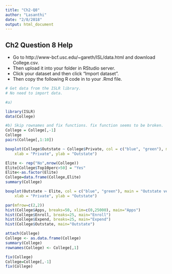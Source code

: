 ```yaml
---
title: "Ch2-Q8"
author: "Lasanthi"
date: "2/8/2018"
output: html_document
---
```


## Ch2 Question 8 Help

* Go to http://www-bcf.usc.edu/~gareth/ISL/data.html and download College.csv.
* Then upload it into your folder in RStudio server.
* Click your dataset and then click "Import dataset".
* Then copy the following R code in to your .Rmd file.


```r

# Get data from the ISLR library.
# No need to import data.

#a) 

library(ISLR)
data(College)

#b) Skip rownames and fix functions. fix function seems to be broken.
College = College[,-1]
College
pairs(College[,1:10])

boxplot(College$Outstate ~ College$Private, col = c("blue", "green"), main = "Outstate versus Private", 
    xlab = "Private", ylab = "Outstate")

Elite <- rep("No",nrow(College))
Elite[College$Top10perc>50] = "Yes"
Elite<-as.factor(Elite)
College=data.frame(College,Elite)
summary(College)

boxplot(Outstate ~ Elite, col = c("blue", "green"), main = "Outstate versus Private", 
    xlab = "Private", ylab = "Outstate")

par(mfrow=c(2,2))
hist(College$Apps, breaks=50, xlim=c(0,25000), main="Apps")
hist(College$Enroll, breaks=25, main="Enroll")
hist(College$Expend, breaks=25, main="Expend")
hist(College$Outstate, main="Outstate")

```


```r
attach(College)
College <- as.data.frame(College)
summary(College)
rownames(College) <- College[,1]

fix(College)
College=College[,-1]
fix(College)
```


